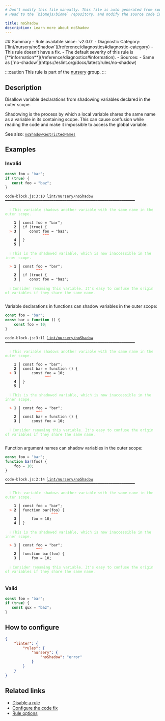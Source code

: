 ```yaml
---
# Don't modify this file manually. This file is auto generated from source, and you will lose your changes next time the website is built.
# Head to the `biomejs/biome` repository, and modify the source code in there.

title: noShadow
description: Learn more about noShadow
---
```


<Tabs>
<TabItem label="JavaScript (and super languages)" icon="seti:javascript">
## Summary
- Rule available since: `v2.0.0`
- Diagnostic Category: [`lint/nursery/noShadow`](/reference/diagnostics#diagnostic-category)
- This rule doesn't have a fix.
- The default severity of this rule is [**information**](/reference/diagnostics#information).
- Sources: 
  - Same as [`no-shadow`](https://eslint.org/docs/latest/rules/no-shadow)

:::caution
This rule is part of the [nursery](/linter/rules/#nursery) group.
:::
## Description
Disallow variable declarations from shadowing variables declared in the outer scope.

Shadowing is the process by which a local variable shares the same name as a variable in its containing scope. This can cause confusion while reading the code and make it impossible to access the global variable.

See also: [`noShadowRestrictedNames`](http://biome.dev/linter/rules/no-shadow-restricted-names)

## Examples

### Invalid

```js
const foo = "bar";
if (true) {
   const foo = "baz";
}
```

<pre class="language-text"><code class="language-text">code-block.js:3:10 <a href="https://biomejs.dev/linter/rules/no-shadow">lint/nursery/noShadow</a> ━━━━━━━━━━━━━━━━━━━━━━━━━━━━━━━━━━━━━━━━━━━━━━━━━━━━━━━━━━━<br /><br />  <strong><span style="color: lightgreen;">ℹ</span></strong> <span style="color: lightgreen;">This variable shadows another variable with the same name in the outer scope.</span><br />  <br />    <strong>1 │ </strong>const foo = &quot;bar&quot;;<br />    <strong>2 │ </strong>if (true) &#123;<br />  <strong><span style="color: Tomato;">&gt;</span></strong> <strong>3 │ </strong>   const foo = &quot;baz&quot;;<br />   <strong>   │ </strong>         <strong><span style="color: Tomato;">^</span></strong><strong><span style="color: Tomato;">^</span></strong><strong><span style="color: Tomato;">^</span></strong><br />    <strong>4 │ </strong>&#125;<br />    <strong>5 │ </strong><br />  <br />  <strong><span style="color: lightgreen;">ℹ</span></strong> <span style="color: lightgreen;">This is the shadowed variable, which is now inaccessible in the inner scope.</span><br />  <br />  <strong><span style="color: Tomato;">&gt;</span></strong> <strong>1 │ </strong>const foo = &quot;bar&quot;;<br />   <strong>   │ </strong>      <strong><span style="color: Tomato;">^</span></strong><strong><span style="color: Tomato;">^</span></strong><strong><span style="color: Tomato;">^</span></strong><br />    <strong>2 │ </strong>if (true) &#123;<br />    <strong>3 │ </strong>   const foo = &quot;baz&quot;;<br />  <br />  <strong><span style="color: lightgreen;">ℹ</span></strong> <span style="color: lightgreen;">Consider renaming this variable. It's easy to confuse the origin of variables if they share the same name.</span><br />  <br /></code></pre>

Variable declarations in functions can shadow variables in the outer scope:

```js
const foo = "bar";
const bar = function () {
    const foo = 10;
}
```

<pre class="language-text"><code class="language-text">code-block.js:3:11 <a href="https://biomejs.dev/linter/rules/no-shadow">lint/nursery/noShadow</a> ━━━━━━━━━━━━━━━━━━━━━━━━━━━━━━━━━━━━━━━━━━━━━━━━━━━━━━━━━━━<br /><br />  <strong><span style="color: lightgreen;">ℹ</span></strong> <span style="color: lightgreen;">This variable shadows another variable with the same name in the outer scope.</span><br />  <br />    <strong>1 │ </strong>const foo = &quot;bar&quot;;<br />    <strong>2 │ </strong>const bar = function () &#123;<br />  <strong><span style="color: Tomato;">&gt;</span></strong> <strong>3 │ </strong>    const foo = 10;<br />   <strong>   │ </strong>          <strong><span style="color: Tomato;">^</span></strong><strong><span style="color: Tomato;">^</span></strong><strong><span style="color: Tomato;">^</span></strong><br />    <strong>4 │ </strong>&#125;<br />    <strong>5 │ </strong><br />  <br />  <strong><span style="color: lightgreen;">ℹ</span></strong> <span style="color: lightgreen;">This is the shadowed variable, which is now inaccessible in the inner scope.</span><br />  <br />  <strong><span style="color: Tomato;">&gt;</span></strong> <strong>1 │ </strong>const foo = &quot;bar&quot;;<br />   <strong>   │ </strong>      <strong><span style="color: Tomato;">^</span></strong><strong><span style="color: Tomato;">^</span></strong><strong><span style="color: Tomato;">^</span></strong><br />    <strong>2 │ </strong>const bar = function () &#123;<br />    <strong>3 │ </strong>    const foo = 10;<br />  <br />  <strong><span style="color: lightgreen;">ℹ</span></strong> <span style="color: lightgreen;">Consider renaming this variable. It's easy to confuse the origin of variables if they share the same name.</span><br />  <br /></code></pre>

Function argument names can shadow variables in the outer scope:

```js
const foo = "bar";
function bar(foo) {
    foo = 10;
}
```

<pre class="language-text"><code class="language-text">code-block.js:2:14 <a href="https://biomejs.dev/linter/rules/no-shadow">lint/nursery/noShadow</a> ━━━━━━━━━━━━━━━━━━━━━━━━━━━━━━━━━━━━━━━━━━━━━━━━━━━━━━━━━━━<br /><br />  <strong><span style="color: lightgreen;">ℹ</span></strong> <span style="color: lightgreen;">This variable shadows another variable with the same name in the outer scope.</span><br />  <br />    <strong>1 │ </strong>const foo = &quot;bar&quot;;<br />  <strong><span style="color: Tomato;">&gt;</span></strong> <strong>2 │ </strong>function bar(foo) &#123;<br />   <strong>   │ </strong>             <strong><span style="color: Tomato;">^</span></strong><strong><span style="color: Tomato;">^</span></strong><strong><span style="color: Tomato;">^</span></strong><br />    <strong>3 │ </strong>    foo = 10;<br />    <strong>4 │ </strong>&#125;<br />  <br />  <strong><span style="color: lightgreen;">ℹ</span></strong> <span style="color: lightgreen;">This is the shadowed variable, which is now inaccessible in the inner scope.</span><br />  <br />  <strong><span style="color: Tomato;">&gt;</span></strong> <strong>1 │ </strong>const foo = &quot;bar&quot;;<br />   <strong>   │ </strong>      <strong><span style="color: Tomato;">^</span></strong><strong><span style="color: Tomato;">^</span></strong><strong><span style="color: Tomato;">^</span></strong><br />    <strong>2 │ </strong>function bar(foo) &#123;<br />    <strong>3 │ </strong>    foo = 10;<br />  <br />  <strong><span style="color: lightgreen;">ℹ</span></strong> <span style="color: lightgreen;">Consider renaming this variable. It's easy to confuse the origin of variables if they share the same name.</span><br />  <br /></code></pre>

### Valid

```js
const foo = "bar";
if (true) {
   const qux = "baz";
}
```

## How to configure
```json title="biome.json"
{
	"linter": {
		"rules": {
			"nursery": {
				"noShadow": "error"
			}
		}
	}
}

```
## Related links

- [Disable a rule](/linter/#disable-a-rule)
- [Configure the code fix](/linter#configure-the-code-fix)
- [Rule options](/linter/#rule-options)

</TabItem>
</Tabs>

